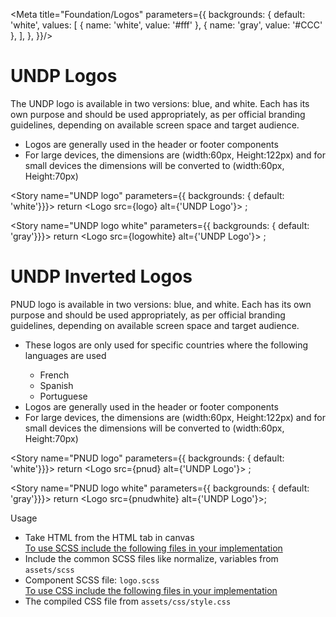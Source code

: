

<Meta title="Foundation/Logos"  parameters={{
    backgrounds: {
      default: 'white',
      values: [
        { name: 'white', value: '#fff' },
        { name: 'gray', value: '#CCC' },
      ],
    },
  }}/>

<style>{`
  .subheading {
    font-weight: 700;
    font-size: 18px;
    color: #666;
    letter-spacing: 1.5px;
    line-height: 24px;
    margin-bottom: 12px;
    margin-top: 40px;
  }
  div[id^="story--atoms-logos"] {
    display: inline-block;
    border: 1px solid #000;
    padding: 10px;
    align-items: center;
    margin: 25px 25px;
  }
  .css-zgt7u1 {
    background: #d8d8d8;
  }
`}</style>  

# UNDP Logos
The UNDP logo is available in two versions: blue, and white. Each has its own purpose and should be used appropriately, as per official branding guidelines, depending on available screen space and target audience.

<ul>
<li>Logos are generally used in the header or footer components</li>
<li>For large devices, the dimensions are (width:60px, Height:122px) and for small devices the dimensions will be converted to (width:60px, Height:70px)</li>
</ul>

<Story name="UNDP logo" parameters={{ backgrounds: { default: 'white'}}}>
  return <Logo src={logo} alt={'UNDP Logo'}></Logo> ;
</Story>

<Story name="UNDP logo white" parameters={{ backgrounds: { default: 'gray'}}}>
  return <Logo src={logowhite} alt={'UNDP Logo'}></Logo> ;
</Story>

# UNDP Inverted Logos
PNUD logo is available in two versions: blue, and white. Each has its own purpose and should be used appropriately, as per official branding guidelines, depending on available screen space and target audience.

<ul>
<li>These logos are only used for specific countries where the following languages are used</li>
  <ul>
    <li>French</li>
    <li>Spanish</li>
    <li>Portuguese</li>
  </ul>
<li>Logos are generally used in the header or footer components</li>
<li>For large devices, the dimensions are (width:60px, Height:122px) and for small devices the dimensions will be converted to (width:60px, Height:70px)</li>
</ul>


<Story name="PNUD logo" parameters={{ backgrounds: { default: 'white'}}}>
  return <Logo src={pnud} alt={'UNDP Logo'}></Logo> ;
</Story>

<Story name="PNUD logo white" parameters={{ backgrounds: { default: 'gray'}}}>
  return <Logo src={pnudwhite} alt={'UNDP Logo'}></Logo>;  
</Story>

<div className="subheading" >Usage</div>
<ul>
<li>Take HTML from the HTML tab in canvas</li>
<u>To use SCSS include the following files in your implementation</u>
<li>Include the common SCSS files like normalize, variables from <code>assets/scss</code></li>
<li>Component SCSS file: <code>logo.scss</code></li>
<u>To use CSS include the following files in your implementation</u>
<li>The compiled CSS file from <code>assets/css/style.css</code></li>
</ul>
